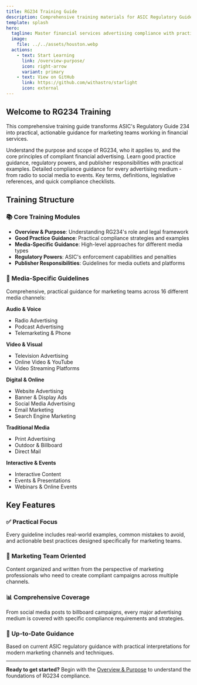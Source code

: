 ```yaml
---
title: RG234 Training Guide
description: Comprehensive training materials for ASIC Regulatory Guide 234 - Advertising financial products and services
template: splash
hero:
  tagline: Master financial services advertising compliance with practical, actionable guidance
  image:
    file: ../../assets/houston.webp
  actions:
    - text: Start Learning
      link: /overview-purpose/
      icon: right-arrow
      variant: primary
    - text: View on GitHub
      link: https://github.com/withastro/starlight
      icon: external
---
```



## Welcome to RG234 Training

This comprehensive training guide transforms ASIC's Regulatory Guide 234 into practical, actionable guidance for marketing teams working in financial services.

<CardGrid stagger>
	<Card title="Getting Started" icon="open-book">
		Understand the purpose and scope of RG234, who it applies to, and the core principles of compliant financial advertising.
	</Card>
	<Card title="Core Training" icon="list-format">
		Learn good practice guidance, regulatory powers, and publisher responsibilities with practical examples.
	</Card>
	<Card title="Media Guidelines" icon="puzzle">
		Detailed compliance guidance for every advertising medium - from radio to social media to events.
	</Card>
	<Card title="Reference Materials" icon="information">
		Key terms, definitions, legislative references, and quick compliance checklists.
	</Card>
</CardGrid>

## Training Structure

### 📚 Core Training Modules
- **Overview & Purpose**: Understanding RG234's role and legal framework
- **Good Practice Guidance**: Practical compliance strategies and examples
- **Media-Specific Guidance**: High-level approaches for different media types
- **Regulatory Powers**: ASIC's enforcement capabilities and penalties
- **Publisher Responsibilities**: Guidelines for media outlets and platforms

### 📱 Media-Specific Guidelines
Comprehensive, practical guidance for marketing teams across 16 different media channels:

**Audio & Voice**
- Radio Advertising
- Podcast Advertising  
- Telemarketing & Phone

**Video & Visual**
- Television Advertising
- Online Video & YouTube
- Video Streaming Platforms

**Digital & Online**
- Website Advertising
- Banner & Display Ads
- Social Media Advertising
- Email Marketing
- Search Engine Marketing

**Traditional Media**
- Print Advertising
- Outdoor & Billboard
- Direct Mail

**Interactive & Events**
- Interactive Content
- Events & Presentations
- Webinars & Online Events

## Key Features

### ✅ Practical Focus
Every guideline includes real-world examples, common mistakes to avoid, and actionable best practices designed specifically for marketing teams.

### 🎯 Marketing Team Oriented
Content organized and written from the perspective of marketing professionals who need to create compliant campaigns across multiple channels.

### 📊 Comprehensive Coverage
From social media posts to billboard campaigns, every major advertising medium is covered with specific compliance requirements and strategies.

### 🔄 Up-to-Date Guidance
Based on current ASIC regulatory guidance with practical interpretations for modern marketing channels and techniques.

---

**Ready to get started?** Begin with the [Overview & Purpose](/overview-purpose/) to understand the foundations of RG234 compliance.
